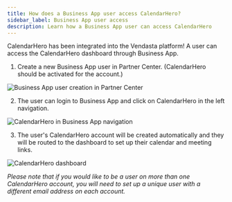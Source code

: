 ```yaml
---
title: How does a Business App user access CalendarHero?
sidebar_label: Business App user access
description: Learn how a Business App user can access CalendarHero
---
```


CalendarHero has been integrated into the Vendasta platform! A user can access the CalendarHero dashboard through Business App.

1. Create a new Business App user in Partner Center. (CalendarHero should be activated for the account.)

![Business App user creation in Partner Center](./img/calendarhero/calendarhero-business-app-1.jpg)

2. The user can login to Business App and click on CalendarHero in the left navigation.

![CalendarHero in Business App navigation](./img/calendarhero/calendarhero-business-app-2.jpg)

3. The user's CalendarHero account will be created automatically and they will be routed to the dashboard to set up their calendar and meeting links.

![CalendarHero dashboard](./img/calendarhero/calendarhero-business-app-3.jpg)

*Please note that if you would like to be a user on more than one CalendarHero account, you will need to set up a unique user with a different email address on each account.*
